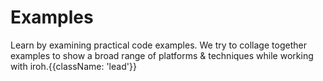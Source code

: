
# Examples

Learn by examining practical code examples. We try to collage together examples to show a broad range of platforms & techniques while working with iroh.{{className: 'lead'}}

<Examples />